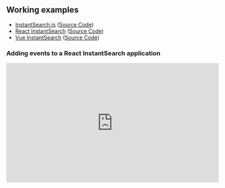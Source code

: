 ## Working examples

- [InstantSearch.js](https://codesandbox.io/s/github/algolia/doc-code-samples/tree/master/instantsearch.js/algolia-insights) ([Source Code](https://github.com/algolia/doc-code-samples/tree/master/instantsearch.js/algolia-insights))
- [React InstantSearch](https://codesandbox.io/s/github/algolia/doc-code-samples/tree/master/react-instantsearch/algolia-insights) ([Source Code](https://github.com/algolia/doc-code-samples/tree/master/react-instantsearch/algolia-insights))
- [Vue InstantSearch](https://codesandbox.io/s/github/algolia/doc-code-samples/tree/master/vue-instantsearch/algolia-insights) ([Source Code](https://github.com/algolia/doc-code-samples/tree/master/vue-instantsearch/algolia-insights))

### Adding events to a React InstantSearch application

<iframe
  width="560"
  height="315"
  src="https://www.youtube.com/embed/UPOc9pIuvk4"
  title="YAdding events to an InstantSearch application"
  frameborder="0"
  allow="accelerometer; autoplay; clipboard-write; encrypted-media; gyroscope; picture-in-picture"
  allowfullscreen
></iframe>